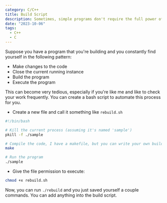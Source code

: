 ```yaml
---
category: C/C++
title: Build Script
description: Sometimes, simple programs don't require the full power of CMake, but it can also get tedious to build your program every time with terminal commands. I have just the solution for such cases.
date: "2023-10-06"
tags:
  - C++ 
  - C
---
```


Suppose you have a program that you're building and you constantly find yourself in the following pattern:
- Make changes to the code
- Close the current running instance
- Build the program
- Execute the program

This can become very tedious, especially if you're like me and like to check your work frequently. You can create a bash script to automate this process for you.

- Create a new file and call it something like `rebuild.sh`

```bash
#!/bin/bash

# Kill the current process (assuming it's named 'sample')
pkill -f ./sample

# Compile the code, I have a makefile, but you can write your own build command here
make

# Run the program
./sample
```
- Give the file permission to execute:
```bash
chmod +x rebuild.sh
```

Now, you can run `./rebuild` and you just saved yourself a couple commands. You can add anything into the build script.

